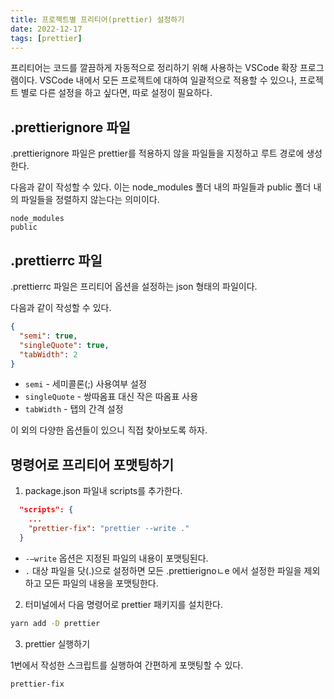 ```yaml
---
title: 프로젝트별 프리티어(prettier) 설정하기
date: 2022-12-17
tags: [prettier]
---
```


프리티어는 코드를 깔끔하게 자동적으로 정리하기 위해 사용하는 VSCode 확장 프로그램이다. VSCode 내에서 모든 프로젝트에 대하여 일괄적으로 적용할 수 있으나, 프로젝트 별로 다른 설정을 하고 싶다면, 따로 설정이 필요하다.

## .prettierignore 파일

.prettierignore 파일은 prettier를 적용하지 않을 파일들을 지정하고 루트 경로에 생성한다.

다음과 같이 작성할 수 있다. 이는 node_modules 폴더 내의 파일들과 public 폴더 내의 파일들을 정렬하지 않는다는 의미이다.

```
node_modules
public
```

## .prettierrc 파일

.prettierrc 파일은 프리티어 옵션을 설정하는 json 형태의 파일이다.

다음과 같이 작성할 수 있다.

```json
{
  "semi": true,
  "singleQuote": true,
  "tabWidth": 2
}
```

- `semi` - 세미콜론(;) 사용여부 설정
- `singleQuote` - 쌍따옴표 대신 작은 따옴표 사용
- `tabWidth` - 탭의 간격 설정

이 외의 다양한 옵션들이 있으니 직접 찾아보도록 하자.

## 명령어로 프리티어 포맷팅하기

1. package.json 파일내 scripts를 추가한다.

```json
  "scripts": {
    ...
    "prettier-fix": "prettier --write ."
  }
```

- `-—write` 옵션은 지정된 파일의 내용이 포맷팅된다.
- `.` 대상 파일을 닷(.)으로 설정하면 모든 .prettierignoㄴe 에서 설정한 파일을 제외하고 모든 파일의 내용을 포맷팅한다.

2. 터미널에서 다음 명령어로 prettier 패키지를 설치한다.

```bash
yarn add -D prettier
```

3. prettier 실행하기

1번에서 작성한 스크립트를 실행하여 간편하게 포맷팅할 수 있다.

```bash
prettier-fix
```
